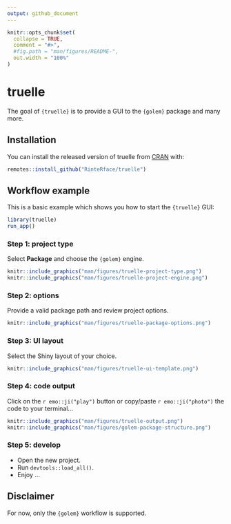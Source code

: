 ```yaml
---
output: github_document
---
```


<!-- README.md is generated from README.Rmd. Please edit that file -->

```r
knitr::opts_chunk$set(
  collapse = TRUE,
  comment = "#>",
  #fig.path = "man/figures/README-",
  out.width = "100%"
)
```

# truelle

<!-- badges: start 
[![Lifecycle: experimental](https://img.shields.io/badge/lifecycle-experimental-orange.svg)](https://lifecycle.r-lib.org/articles/stages.html#experimental)
[![R-CMD-check](https://github.com/RinteRface/truelle/workflows/R-CMD-check/badge.svg)](https://github.com/RinteRface/truelle/actions)
<!-- badges: end -->

The goal of `{truelle}` is to provide a GUI to the `{golem}` package and many more. 

## Installation

You can install the released version of truelle from [CRAN](https://CRAN.R-project.org) with:

``` r
remotes::install_github("RinteRface/truelle")
```

## Workflow example

This is a basic example which shows you how to start the `{truelle}` GUI:

```r
library(truelle)
run_app()
```

### Step 1: project type

Select __Package__ and choose the `{golem}` engine.

```r
knitr::include_graphics("man/figures/truelle-project-type.png")
knitr::include_graphics("man/figures/truelle-project-engine.png")
```

### Step 2: options

Provide a valid package path and review project options.

```r
knitr::include_graphics("man/figures/truelle-package-options.png")
```


### Step 3: UI layout

Select the Shiny layout of your choice. 

```r
knitr::include_graphics("man/figures/truelle-ui-template.png")
```


### Step 4: code output

Click on the `r emo::ji("play")` button or copy/paste `r emo::ji("photo")` the code to your terminal...

```r
knitr::include_graphics("man/figures/truelle-output.png")
knitr::include_graphics("man/figures/golem-package-structure.png")
```


### Step 5: develop

- Open the new project.
- Run `devtools::load_all()`.
- Enjoy ...

## Disclaimer

For now, only the `{golem}` workflow is supported. 